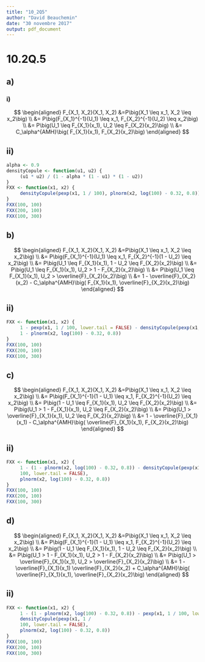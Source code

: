 ```yaml
---
title: "10_2Q5"
author: "David Beauchemin"
date: "30 novembre 2017"
output: pdf_document
---
```


# 10.2Q.5

## a)
### i)

$$
\begin{aligned}
F_{X_1, X_2}(X_1, X_2) &=P\big(X_1 \leq x_1, X_2 \leq x_2\big) \\
&= P\big(F_{X_1}^{-1}(U_1) \leq x_1, F_{X_2}^{-1}(U_2) \leq x_2\big) \\
&= P\big(U_1 \leq F_{X_1}(x_1), U_2 \leq F_{X_2}(x_2)\big) \\
&= C_\alpha^{AMH}\big( F_{X_1}(x_1),  F_{X_2}(x_2)\big)
\end{aligned}
$$

## ii)

```r
alpha <- 0.9
densityCopule <- function(u1, u2) {
     (u1 * u2) / (1 - alpha * (1 - u1) * (1 - u2))
}
FXX <- function(x1, x2) {
     densityCopule(pexp(x1, 1 / 100), plnorm(x2, log(100) - 0.32, 0.8))
}
FXX(100, 100)
FXX(200, 100)
FXX(100, 300)
```


## b)

$$
\begin{aligned}
F_{X_1, X_2}(X_1, X_2) &=P\big(X_1 \leq x_1, X_2 \leq x_2\big) \\
&= P\big(F_{X_1}^{-1}(U_1) \leq x_1, F_{X_2}^{-1}(1 - U_2) \leq x_2\big) \\
&= P\big(U_1 \leq F_{X_1}(x_1), 1 - U_2 \leq F_{X_2}(x_2)\big) \\
&= P\big(U_1 \leq F_{X_1}(x_1), U_2 > 1 - F_{X_2}(x_2)\big) \\
&= P\big(U_1 \leq F_{X_1}(x_1), U_2 > \overline{F}_{X_2}(x_2)\big) \\
&= 1 - \overline{F}_{X_2}(x_2) - C_\alpha^{AMH}\big( F_{X_1}(x_1),  \overline{F}_{X_2}(x_2)\big)
\end{aligned}
$$

## ii)
```r
FXX <- function(x1, x2) {
     1 - pexp(x1, 1 / 100, lower.tail = FALSE) - densityCopule(pexp(x1, 1 / 100),
     1 - plnorm(x2, log(100) - 0.32, 0.8))
}
FXX(100, 100)
FXX(200, 100)
FXX(100, 300)
```

## c)
$$
\begin{aligned}
F_{X_1, X_2}(X_1, X_2) &=P\big(X_1 \leq x_1, X_2 \leq x_2\big) \\
&= P\big(F_{X_1}^{-1}(1 - U_1) \leq x_1, F_{X_2}^{-1}(U_2) \leq x_2\big) \\
&= P\big(1 - U_1 \leq F_{X_1}(x_1), U_2 \leq F_{X_2}(x_2)\big) \\
&= P\big(U_1 > 1 - F_{X_1}(x_1), U_2 \leq F_{X_2}(x_2)\big) \\
&= P\big(U_1 > \overline{F}_{X_1}(x_1), U_2 \leq  F_{X_2}(x_2)\big) \\
&= 1 - \overline{F}_{X_1}(x_1) - C_\alpha^{AMH}\big( \overline{F}_{X_1}(x_1), F_{X_2}(x_2)\big)
\end{aligned}
$$

## ii)
```r
FXX <- function(x1, x2) {
     1 - (1 - plnorm(x2, log(100) - 0.32, 0.8)) - densityCopule(pexp(x1, 1 /
     100, lower.tail = FALSE),
     plnorm(x2, log(100) - 0.32, 0.8))
}
FXX(100, 100)
FXX(200, 100)
FXX(100, 300)

```


## d)
$$
\begin{aligned}
F_{X_1, X_2}(X_1, X_2) &=P\big(X_1 \leq x_1, X_2 \leq x_2\big) \\
&= P\big(F_{X_1}^{-1}(1 - U_1) \leq x_1, F_{X_2}^{-1}(U_2) \leq x_2\big) \\
&= P\big(1 - U_1 \leq F_{X_1}(x_1), 1 - U_2 \leq F_{X_2}(x_2)\big) \\
&= P\big(U_1 > 1 - F_{X_1}(x_1), U_2 > 1 - F_{X_2}(x_2)\big) \\
&= P\big(U_1 > \overline{F}_{X_1}(x_1), U_2 > \overline{F}_{X_2}(x_2)\big) \\
&= 1 - \overline{F}_{X_1}(x_1) \overline{F}_{X_2}(x_2) + C_\alpha^{AMH}\big( \overline{F}_{X_1}(x_1), \overline{F}_{X_2}(x_2)\big)
\end{aligned}
$$

## ii)
```r
FXX <- function(x1, x2) {
     1 - (1 - plnorm(x2, log(100) - 0.32, 0.8)) - pexp(x1, 1 / 100, lower.tail = FALSE) +
     densityCopule(pexp(x1, 1 /
     100, lower.tail = FALSE),
     plnorm(x2, log(100) - 0.32, 0.8))
}
FXX(100, 100)
FXX(200, 100)
FXX(100, 300)
```

